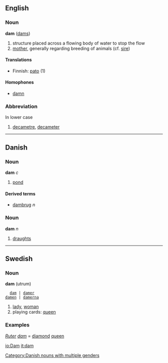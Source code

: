 ==English==
===Noun===
'''dam''' ([[dams]])

# structure placed across a flowing body of water to stop the flow
# [[mother]], generally regarding breeding of animals (cf. [[sire]])

====Translations====
*Finnish: [[pato]] (1)

====Homophones====
*[[damn]]

===Abbreviation===
In lower case

# [[decametre]], [[decameter]]

----

==Danish==
===Noun===
'''dam''' ''c''

# [[pond]]

====Derived terms====
*[[dambrug]] ''n''

===Noun===
'''dam''' ''n''

# [[draughts]]

----

==Swedish==
===Noun===
'''dam''' (utrum)
   [[dam]] | [[damer]]
 [[damen]] | [[damerna]]

#[[lady]], [[woman]]
#playing cards: [[queen]]

===Examples===
''[[Ruter]] [[dam]]'' = [[diamond]] [[queen]]

[[Category:Danish nouns with multiple genders]]

[[io:Dam]]
[[it:dam]]